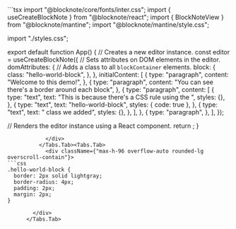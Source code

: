 
<ExampleBlock name="theming/theming-dom-attributes" path="examples/03-theming/01-theming-dom-attributes">
  <Tabs items={["App.tsx","styles.css"]}>
    <Tabs.Tab>
            <div className={"max-h-96 overflow-auto rounded-lg overscroll-contain"}>
```tsx 
import "@blocknote/core/fonts/inter.css";
import { useCreateBlockNote } from "@blocknote/react";
import { BlockNoteView } from "@blocknote/mantine";
import "@blocknote/mantine/style.css";

import "./styles.css";

export default function App() {
  // Creates a new editor instance.
  const editor = useCreateBlockNote({
    // Sets attributes on DOM elements in the editor.
    domAttributes: {
      // Adds a class to all `blockContainer` elements.
      block: {
        class: "hello-world-block",
      },
    },
    initialContent: [
      {
        type: "paragraph",
        content: "Welcome to this demo!",
      },
      {
        type: "paragraph",
        content: "You can see there's a border around each block",
      },
      {
        type: "paragraph",
        content: [
          {
            type: "text",
            text: "This is because there's a CSS rule using the ",
            styles: {},
          },
          {
            type: "text",
            text: "hello-world-block",
            styles: { code: true },
          },
          {
            type: "text",
            text: " class we added",
            styles: {},
          },
        ],
      },
      {
        type: "paragraph",
      },
    ],
  });

  // Renders the editor instance using a React component.
  return <BlockNoteView editor={editor} />;
}

```
            </div>
          </Tabs.Tab><Tabs.Tab>
            <div className={"max-h-96 overflow-auto rounded-lg overscroll-contain"}>
```css 
.hello-world-block {
  border: 2px solid lightgray;
  border-radius: 4px;
  padding: 2px;
  margin: 2px;
}

```
            </div>
          </Tabs.Tab>
  </Tabs>
</ExampleBlock>